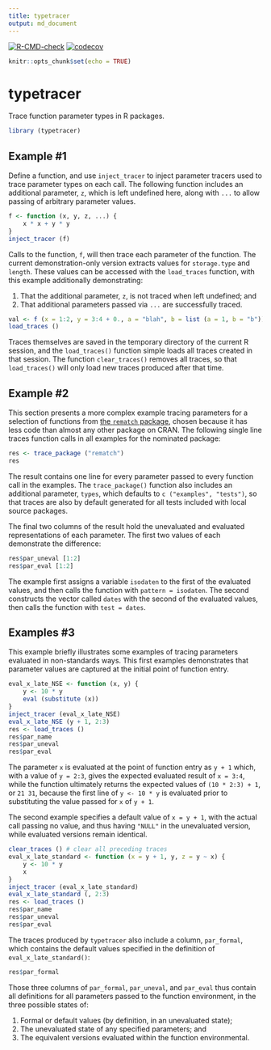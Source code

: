 ```yaml
---
title: typetracer
output: md_document
---
```


<!-- badges: start -->
[![R-CMD-check](https://github.com/mpadge/typetracer/workflows/R-CMD-check/badge.svg)](https://github.com/mpadge/typetracer/actions)
[![codecov](https://codecov.io/gh/mpadge/typetracer/branch/main/graph/badge.svg)](https://codecov.io/gh/mpadge/typetracer)
<!-- badges: end -->

```r
knitr::opts_chunk$set(echo = TRUE)
```

# typetracer

Trace function parameter types in R packages.

```r
library (typetracer)
```


## Example #1

Define a function, and use `inject_tracer` to inject parameter tracers used to
trace parameter types on each call. The following function includes an
additional parameter, `z`, which is left undefined here, along with `...` to
allow passing of arbitrary parameter values.

```r
f <- function (x, y, z, ...) {
    x * x + y * y
}
inject_tracer (f)
```

Calls to the function, `f`, will then trace each parameter of the function. The
current demonstration-only version extracts values for `storage.type` and
`length`. These values can be accessed with the `load_traces` function, with
this example additionally demonstrating:

1. That the additional parameter, `z`, is not traced when left undefined; and
2. That additional parameters passed via `...` are successfully traced.

```r
val <- f (x = 1:2, y = 3:4 + 0., a = "blah", b = list (a = 1, b = "b"))
load_traces ()
```

Traces themselves are saved in the temporary directory of the current R
session, and the `load_traces()` function simple loads all traces created in
that session. The function `clear_traces()` removes all traces, so that
`load_traces()` will only load new traces produced after that time.

## Example #2

This section presents a more complex example tracing parameters for a selection
of functions from [the `rematch`
package](https://github.com/MangoTheCat/rematch), chosen because it has less
code than almost any other package on CRAN. The following single line traces
function calls in all examples for the nominated package:

```r
res <- trace_package ("rematch")
res
```

The result contains one line for every parameter passed to every function call
in the examples. The `trace_package()` function also includes an additional
parameter, `types`, which defaults to `c ("examples", "tests")`, so that traces
are also by default generated for all tests included with local source
packages.

The final two columns of the result hold the unevaluated and evaluated
representations of each parameter. The first two values of each demonstrate the
difference:

```r
res$par_uneval [1:2]
res$par_eval [1:2]
```

The example first assigns a variable `isodaten` to the first of the evaluated
values, and then calls the function with `pattern = isodaten`. The second
constructs the vector called `dates` with the second of the evaluated values,
then calls the function with `test = dates`.

## Examples #3

This example briefly illustrates some examples of tracing parameters evaluated
in non-standards ways. This first examples demonstrates that parameter values
are captured at the initial point of function entry.

```r
eval_x_late_NSE <- function (x, y) {
    y <- 10 * y
    eval (substitute (x))
}
inject_tracer (eval_x_late_NSE)
eval_x_late_NSE (y + 1, 2:3)
res <- load_traces ()
res$par_name
res$par_uneval
res$par_eval
```

The parameter `x` is evaluated at the point of function entry as `y + 1` which,
with a value of `y = 2:3`, gives the expected evaluated result of `x = 3:4`,
while the function ultimately returns the expected values of `(10 * 2:3) + 1`,
or `21 31`, because the first line of `y <- 10 * y` is evaluated prior to
substituting the value passed for `x` of `y + 1`.

The second example specifies a default value of `x = y + 1`, with the actual
call passing no value, and thus having `"NULL"` in the unevaluated version,
while evaluated versions remain identical.

```r
clear_traces () # clear all preceding traces
eval_x_late_standard <- function (x = y + 1, y, z = y ~ x) {
    y <- 10 * y
    x
}
inject_tracer (eval_x_late_standard)
eval_x_late_standard (, 2:3)
res <- load_traces ()
res$par_name
res$par_uneval
res$par_eval
```

The traces produced by `typetracer` also include a column, `par_formal`, which
contains the default values specified in the definition of
`eval_x_late_standard()`:

```r
res$par_formal
```

Those three columns of `par_formal`, `par_uneval`, and `par_eval` thus contain
all definitions for all parameters passed to the function environment, in the three possible states of:

1. Formal or default values (by definition, in an unevaluated state);
2. The unevaluated state of any specified parameters; and
3. The equivalent versions evaluated within the function environmental.
